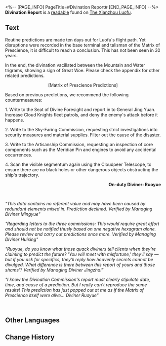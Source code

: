 <%-- [PAGE_INFO]
PageTitle=#Divination Report#
[END_PAGE_INFO] --%>
{{Readable Infobox
|id           = 191
|partIds      = 190409
|title        = 
|image        = Item Xianzhou Parchment.png
|world        = The Xianzhou Luofu
|parts        = 1
|author       = <!--to be added-->
|description  = A diviner once predicted that the Luofu would soon be met with disaster, but unfortunately, this report was not taken seriously.
|part1        = Divination Report
|source1      = {{cx|Source missing}}
|characters   = 
|factions     = 
}}
'''Divination Report''' is a [[readable]] found on [[The Xianzhou Luofu]].
<!--
==Location==
{{Map Embed|<map name>|<marker id>}}
-->
==Text==
{{Size|36|'''[March 12 Divination Report]'''}}

Routine predictions are made ten days out for Luofu's flight path. Yet disruptions were recorded in the base terminal and talisman of the Matrix of Prescience, it is difficult to reach a conclusion. This has not been seen in 30 years.

In the end, the divination vacillated between the Mountain and Water trigrams, showing a sign of Great Woe. Please check the appendix for other related predictions.

<div align="center">[Matrix of Prescience Predictions]</div>

Based on previous predictions, we recommend the following countermeasures:

1. Write to the Seat of Divine Foresight and report in to General Jing Yuan. Increase Cloud Knights fleet patrols, and deny the enemy's attack before it happens.

2. Write to the Sky-Faring Commission, requesting strict investigations into security measures and material supplies. Filter out the cause of the disaster.

3. Write to the Artisanship Commission, requesting an inspection of core components such as the Meridian Pin and engines to avoid any accidental occurrences.

4. Scan the visible segmentum again using the Cloudpeer Telescope, to ensure there are no black holes or other dangerous objects obstructing the ship's trajectory.

<div align="right">'''On-duty Diviner: Ruoyue'''</div>

<br /><div align="center">{{Size|32|'''[Approval Submission]'''}}</div>

''"This data contains no referent value and may have been caused by redundant elements mixed in. Prediction declined. Verified by Managing Diviner Mingyue"''

''"Regarding letters to the three commissions: This would require great effort and should not be notified thusly based on one negative hexagram alone. Please review and carry out predictions once more. Verified by Managing Diviner Huixing"''

''"Ruoyue, do you know what those quack diviners tell clients when they're claiming to predict the future? 'You will meet with misfortune,' they'll say &mdash; but if you ask for specifics, they'll reply how heavenly secrets cannot be divulged. What difference is there between this report of yours and those shams'? Verified by Managing Diviner Jingzhai"''

''"I know the Divination Commission's report must clearly stipulate date, time, and cause of a prediction. But I really can't reproduce the same results! This prediction has just popped out at me as if the Matrix of Prescience itself were alive... Diviner Ruoyue"''

<br /><div align="center">{{Size|36|'''[Conclusion: Prediction declined]'''}}</div>

<!--
==Trivia==
* 
-->
==Other Languages==
{{Other Languages
|en   = Divination Report
|zhs  = 一份卜测报告
|zht  = 一份卜測報告
|ja   = 占いの報告
|ko   = 점괘 보고서
|es   = Informe de adivinación
|fr   = Rapport de divination
|ru   = Отчёт о предсказаниях
|th   = รายงานการพยากรณ์
|vi   = Một Bản Báo Cáo Bói Toán
|de   = Wahrsagebericht
|id   = Laporan Ramalan
|pt   = Relatório de Divinação
}}

==Change History==
{{Change History|1.0}}